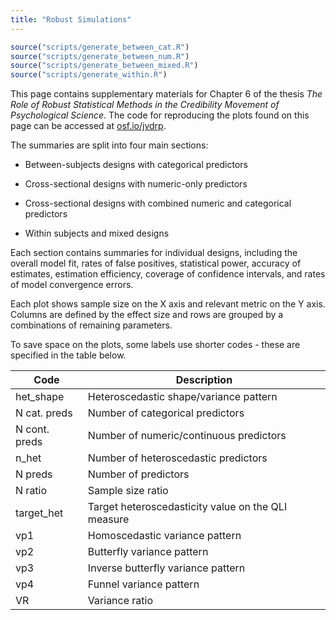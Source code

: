 ```yaml
---
title: "Robust Simulations"
---
```


```r
source("scripts/generate_between_cat.R")
source("scripts/generate_between_num.R")
source("scripts/generate_between_mixed.R")
source("scripts/generate_within.R")
```

This page contains supplementary materials for Chapter 6 of the thesis *The Role of Robust Statistical Methods in the Credibility Movement of Psychological Science*. The code for reproducing the plots found on this page can be accessed at [osf.io/jvdrp](https://osf.io/jvdrp/).

The summaries are split into four main sections:

-   Between-subjects designs with categorical predictors

-   Cross-sectional designs with numeric-only predictors

-   Cross-sectional designs with combined numeric and categorical predictors

-   Within subjects and mixed designs

Each section contains summaries for individual designs, including the overall model fit, rates of false positives, statistical power, accuracy of estimates, estimation efficiency, coverage of confidence intervals, and rates of model convergence errors.

Each plot shows sample size on the X axis and relevant metric on the Y axis. Columns are defined by the effect size and rows are grouped by a combinations of remaining parameters.

To save space on the plots, some labels use shorter codes - these are specified in the table below.

| Code          | Description                                        |
|---------------|----------------------------------------------------|
| het_shape     | Heteroscedastic shape/variance pattern             |
| N cat. preds  | Number of categorical predictors                   |
| N cont. preds | Number of numeric/continuous predictors            |
| n_het         | Number of heteroscedastic predictors               |
| N preds       | Number of predictors                               |
| N ratio       | Sample size ratio                                  |
| target_het    | Target heteroscedasticity value on the QLI measure |
| vp1           | Homoscedastic variance pattern                     |
| vp2           | Butterfly variance pattern                         |
| vp3           | Inverse butterfly variance pattern                 |
| vp4           | Funnel variance pattern                            |
| VR            | Variance ratio                                     |
